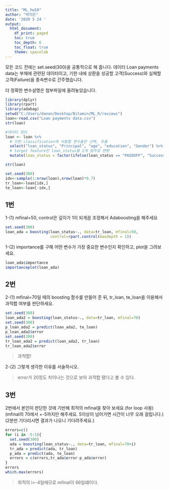 ```yaml
---
title: "ML_hw10"
author: "박지은"
date: '2020 5 24 '
output: 
  html_document:
    df_print: paged
    toc: true
    toc_depth: 6
    toc_float: true
    theme: spacelab
---
```

모든 코드 전에는 set.seed(300)을 공통적으로 해 줍니다. 데이터 Loan payments data는 부채에 관련된 데이터이고, 기한 내에 상환을 성공할 고객(Success)와 실패할 고객(Failure)을 종속변수로 간주했습니다.

더 정확한 변수설명은 첨부파일에 올려놓았습니다.
```r
library(dplyr)
library(rpart)
library(adabag)
setwd("C:/Users/danan/Desktop/Bitamin/ML_R/reviews")
loan<-read.csv("Loan payments data.csv")
str(loan)

#데이터 정리
loan <- loan %>% 
  # 이번 classification에 사용할 변수들만 선택, 추출
  select("loan_status", "Principal", "age", "education", "Gender") %>% 
  # target feature인 loan_status를 2개 범주로 변환 
  mutate(loan_status = factor(ifelse(loan_status == "PAIDOFF", "Success", "Failure")))

str(loan)

set.seed(300)
idx<-sample(1:nrow(loan),nrow(loan)*0.7)
tr_loan<-loan[idx,]
te_loan<-loan[-idx,]
```

## 1번

1-(1) mfinal=50, control은 깊이가 1이 되게끔 조정해서 Adaboosting을 해주세요
```r
set.seed(300)
loan_ada = boosting(loan_status~., data=tr_loan, mfinal=50,
                    control=rpart.control(maxdepth = 1))
```

1-(2) importance를 구해 어떤 변수가 가장 중요한 변수인지 확인하고, plot을 그려보세요.
```r
loan_ada$importance
importanceplot(loan_ada)
```

## 2번

2-(1) mfinal=70일 때의 boosting 함수를 만들어 준 뒤, tr_loan, te_loan을 이용해서 과적합 여부를 판단하세요.
```r
set.seed(300)
loan_ada2 = boosting(loan_status~., data=tr_loan, mfinal=70)
set.seed(300)
p_loan_ada2 = predict(loan_ada2, te_loan)
p_loan_ada2$error
set.seed(300)
tr_loan_ada2 = predict(loan_ada2, tr_loan)
tr_loan_ada2$error
```
> 과적합!

2-(2) 그렇게 생각한 이유를 서술하시오.

> error가 20정도 차이나는 것으로 보아 과적합 됐다고 볼 수 있다.

## 3번

2번에서 본인이 판단한 것에 기반해 최적의 mfinal을 찾아 보세요.(for loop 사용)
(mfinal의 70에서 +-5까지만 해주세요. 5이상이 넘어가면 시간이 너무 오래 걸립니다.)
(2분만 기다리시면 결과가 나오니 기다려주세요.)
```r
errors=c()
for (i in -5:5){
  set.seed(300)
  ada = boosting(loan_status~., data=tr_loan, mfinal=70+i)
  tr_ada = predict(ada, tr_loan)
  p_ada = predict(ada, te_loan)
  errors = c(errors,tr_ada$error-p_ada$error)
}
errors
which.max(errors)
```

> 최적의 i=-4일때므로 mfinal이 66일떄이다.
